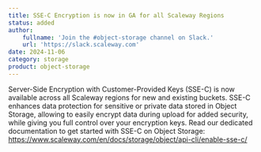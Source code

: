```yaml
---
title: SSE-C Encryption is now in GA for all Scaleway Regions
status: added
author:
    fullname: 'Join the #object-storage channel on Slack.'
    url: 'https://slack.scaleway.com'
date: 2024-11-06
category: storage
product: object-storage
---
```


Server-Side Encryption with Customer-Provided Keys (SSE-C) is now available across all Scaleway regions for new and existing buckets. SSE-C enhances data protection for sensitive or private data stored in Object Storage, allowing to easily encrypt data during upload for added security, while giving you full control over your encryption keys.
Read our dedicated documentation to get started with SSE-C on Object Storage: https://www.scaleway.com/en/docs/storage/object/api-cli/enable-sse-c/

